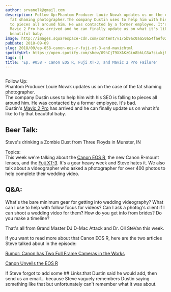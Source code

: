 ```yaml
---
author: srvanelk@gmail.com
description: Follow Up:Phantom Producer Louie Novak updates us on the case of the
  fat shaming photographer.The company Dustin uses to help him with his SEO is falling
  to pieces all around him. He was contacted by a former employee. It's bad.Dustin's
  Mavic 2 Pro has arrived and he can finally update us on what it's like to fly that
  beautiful baby.
image: http://images.squarespace-cdn.com/content/v1/5b9ac0aa50a54faef024c950/1547782375793-79I55XXJW2EDLPIQUXJO/image-asset.jpeg/img.jpg/weddingphotohangover/embed/episodes/Ep--058---Canon-EOS-R--Fuji-XT-3--and-Mavic-2-Pro-Failure-e261rm
pubDate: 2018-09-09
slug: 2018/09/ep-058-canon-eos-r-fuji-xt-3-and-mavichtml
spotifyUrl: https://open.spotify.com/show/09hCjT9XXAKzGin8bkLG3a?si=kjRZvQ1JTb6Ov3HVzSSlWA
tags: []
title: 'Ep. #058 - Canon EOS R, Fuji XT-3, and Mavic 2 Pro Failure'
---
```


<figure>
  <img src="http://images.squarespace-cdn.com/content/v1/5b9ac0aa50a54faef024c950/1547782375793-79I55XXJW2EDLPIQUXJO/image-asset.jpeg/img.jpg/weddingphotohangover/embed/episodes/Ep--058---Canon-EOS-R--Fuji-XT-3--and-Mavic-2-Pro-Failure-e261rm" alt="" />
</figure>

Follow Up:  
Phantom Producer Louie Novak updates us on the case of the fat shaming photographer.  
The company Dustin uses to help him with his SEO is falling to pieces all around him. He was contacted by a former employee. It's bad.  
Dustin's [Mavic 2 Pro](https://www.amazon.com/gp/product/B07GDC5X74/ref=as_li_tl?ie=UTF8&camp=1789&creative=9325&creativeASIN=B07GDC5X74&linkCode=as2&tag=stevenvanelk-20&linkId=a5422f593dfedeff8f015e2853f03e80) has arrived and he can finally update us on what it's like to fly that beautiful baby.

## Beer Talk:  
Steve's drinking a Zombie Dust from Three Floyds in Munster, IN

Topics:  
This week we're talking about the [Canon EOS R](https://www.amazon.com/gp/product/B07H484HLT/ref=as_li_tl?ie=UTF8&camp=1789&creative=9325&creativeASIN=B07H484HLT&linkCode=as2&tag=stevenvanelk-20&linkId=82de1f4e81ba1e6c2da958b5aef7e70d), the new Canon R-mount lenses, and the [Fuji XT-3](https://www.amazon.com/gp/product/B07H3Y9CJY/ref=as_li_tl?ie=UTF8&camp=1789&creative=9325&creativeASIN=B07H3Y9CJY&linkCode=as2&tag=stevenvanelk-20&linkId=d1b0e80a567e2a62e79739f754ec383d). It's a gear heavy week and Steve hates it. We also talk about a videographer who asked a photographer for over 400 photos to help complete their wedding video.

## Q&A:   
What's the bare minimum gear for getting into wedding videography? What can I use to help with follow focus for videos? Can I ask a photog's client if I can shoot a wedding video for them? How do you get info from brides? Do you make a timeline?

That's all from Grand Master DJ D-Mac Attack and Dr. Oll SteVan this week.

If you want to read more about that Canon EOS R, here are the two articles Steve talked about in the episode:

[Rumor: Canon has Two Full Frame Cameras in the Works](https://petapixel.com/2018/07/05/canon-has-two-full-frame-mirrorless-cameras-in-the-works-report/)

[Canon Unveils the EOS R](https://petapixel.com/2018/09/05/canon-unveils-the-eos-r-its-first-full-frame-mirrorless-camera/)

If Steve forgot to add some ## Links:that Dustin said he would add, then send us an email... because Steve vaguely remembers Dustin saying something like that but unfortunately can't remember what it was about.